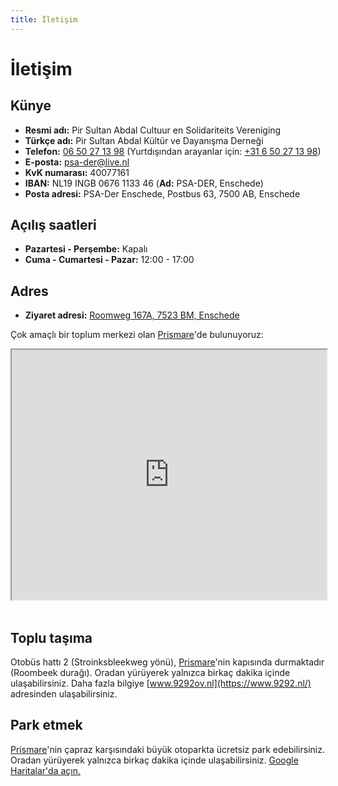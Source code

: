 ```yaml
---
title: İletişim
---
```


# İletişim

## Künye

* **Resmi adı:** Pir Sultan Abdal Cultuur en Solidariteits Vereniging
* **Türkçe adı:** Pir Sultan Abdal Kültür ve Dayanışma Derneği
* **Telefon:** [06 50 27 13 98](tel:+31650271398) (Yurtdışından arayanlar için: [+31 6 50 27 13 98](tel:+31650271398))
* **E-posta:** [psa-der@live.nl](mailto:psa-der@live.nl)
* **KvK numarası:** 40077161
* **IBAN:** NL19 INGB 0676 1133 46 (**Ad:** PSA-DER, Enschede)
* **Posta adresi:** PSA-Der Enschede, Postbus 63, 7500 AB, Enschede

## Açılış saatleri

* **Pazartesi - Perşembe:** Kapalı
* **Cuma - Cumartesi - Pazar:**  12:00 - 17:00

## Adres

* **Ziyaret adresi:** [Roomweg 167A, 7523 BM, Enschede](https://www.google.com/maps/place/Roomweg+167a,+7523+BM+Enschede/)

Çok amaçlı bir toplum merkezi olan [Prismare](https://www.prismare.nl/)'de bulunuyoruz:

<iframe
  src="https://www.google.com/maps/embed?pb=!1m18!1m12!1m3!1d2443.6405367827974!2d6.893898077137099!3d52.231748271987044!2m3!1f0!2f0!3f0!3m2!1i1024!2i768!4f13.1!3m3!1m2!1s0x47b814092bfdf587%3A0x4d51f96261fbb9cb!2sRoomweg%20167a%2C%207523%20BM%20Enschede!5e0!3m2!1str!2snl!4v1738865968919!5m2!1str!2snl"
  width="100%"
  height="400"
  style={{border: 0}}
  allowfullscreen=""
  loading="lazy"
  referrerpolicy="no-referrer-when-downgrade"
  >
</iframe>

<br/>
<br/>

## Toplu taşıma

Otobüs hattı 2 (Stroinksbleekweg yönü), [Prismare](https://www.prismare.nl/)'nin kapısında durmaktadır (Roombeek durağı).
Oradan yürüyerek yalnızca birkaç dakika içinde ulaşabilirsiniz.
Daha fazla bilgiye [www.9292ov.nl](https://www.9292.nl/) adresinden ulaşabilirsiniz.

## Park etmek

[Prismare](https://www.prismare.nl/)'nin çapraz karşısındaki büyük otoparkta ücretsiz park edebilirsiniz.
Oradan yürüyerek yalnızca birkaç dakika içinde ulaşabilirsiniz.
[Google Haritalar'da açın.](https://www.google.com/maps/place/52%C2%B013'51.5%22N+6%C2%B053'37.1%22E/@52.230984,6.8923505,18z/)
